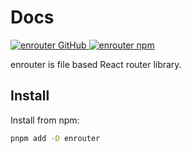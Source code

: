 # Docs

<div className="flex gap-4 mt-8">
  <a href="https://github.com/eu-ge-ne/enrouter">
    <img
      alt="enrouter GitHub"
      src="https://img.shields.io/github/package-json/v/eu-ge-ne/enrouter?label=github&filename=libs%2Fenrouter%2Fpackage.json"
    />
  </a>
  <a href="https://www.npmjs.com/package/enrouter">
    <img alt="enrouter npm" src="https://img.shields.io/npm/v/enrouter" />
  </a>
</div>

enrouter is file based React router library.

## Install

Install from npm:

```bash
pnpm add -D enrouter
```
